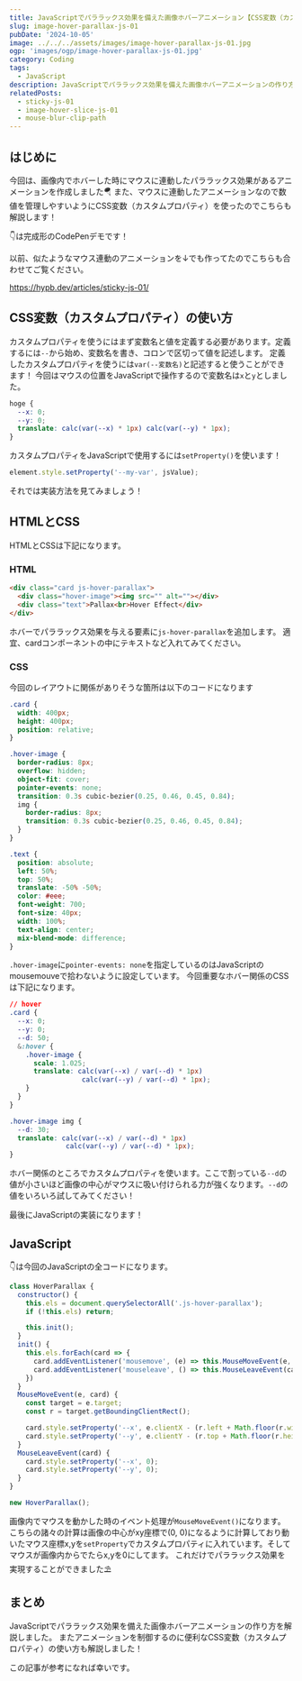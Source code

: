 ```yaml
---
title: JavaScriptでパララックス効果を備えた画像ホバーアニメーション【CSS変数（カスタムプロパティ）を使用】
slug: image-hover-parallax-js-01
pubDate: '2024-10-05'
image: ../../../assets/images/image-hover-parallax-js-01.jpg
ogp: 'images/ogp/image-hover-parallax-js-01.jpg'
category: Coding
tags:
  - JavaScript
description: JavaScriptでパララックス効果を備えた画像ホバーアニメーションの作り方を解説します。またアニメーションを制御するのに便利なCSS変数（カスタムプロパティ）の使い方も解説します。
relatedPosts:
  - sticky-js-01
  - image-hover-slice-js-01
  - mouse-blur-clip-path
---
```


## はじめに

今回は、画像内でホバーした時にマウスに連動したパララックス効果があるアニメーションを作成しました🪂
また、マウスに連動したアニメーションなので数値を管理しやすいようにCSS変数（カスタムプロパティ）を使ったのでこちらも解説します！

👇は完成形のCodePenデモです！
<CodePenEmbed penId="mdNPJje" title="Image Hover Parallax by JavaScript" />

以前、似たようなマウス連動のアニメーションを↓でも作ってたのでこちらも合わせてご覧ください。

https://hypb.dev/articles/sticky-js-01/

## CSS変数（カスタムプロパティ）の使い方

カスタムプロパティを使うにはまず変数名と値を定義する必要があります。定義するには`--`から始め、変数名を書き、コロンで区切って値を記述します。
定義したカスタムプロパティを使うには`var(--変数名)`と記述すると使うことができます！
今回はマウスの位置をJavaScriptで操作するので変数名は`x`と`y`としました。

```css title="カスタムプロパティの使用例"
hoge {
  --x: 0;
  --y: 0;
  translate: calc(var(--x) * 1px) calc(var(--y) * 1px);
}
```

カスタムプロパティをJavaScriptで使用するには`setProperty()`を使います！

```js title="JavaScriptでカスタムプロパティを使う例"
element.style.setProperty('--my-var', jsValue);
```

それでは実装方法を見てみましょう！

## HTMLとCSS

HTMLとCSSは下記になります。

### HTML

```html title="index.html"
<div class="card js-hover-parallax">
  <div class="hover-image"><img src="" alt=""></div>
  <div class="text">Pallax<br>Hover Effect</div>
</div>
```

ホバーでパララックス効果を与える要素に`js-hover-parallax`を追加します。
適宜、cardコンポーネントの中にテキストなど入れてみてください。

### CSS

今回のレイアウトに関係がありそうな箇所は以下のコードになります

```css title="style.scss"
.card {
  width: 400px;
  height: 400px;
  position: relative;
}

.hover-image {
  border-radius: 8px;
  overflow: hidden;
  object-fit: cover;
  pointer-events: none;
  transition: 0.3s cubic-bezier(0.25, 0.46, 0.45, 0.84);
  img {
    border-radius: 8px;
    transition: 0.3s cubic-bezier(0.25, 0.46, 0.45, 0.84);
  }
}

.text {
  position: absolute;
  left: 50%;
  top: 50%;
  translate: -50% -50%;
  color: #eee;
  font-weight: 700;
  font-size: 40px;
  width: 100%;
  text-align: center;
  mix-blend-mode: difference;
}
```

`.hover-image`に`pointer-events: none`を指定しているのはJavaScriptのmousemouveで拾わないように設定しています。
今回重要なホバー関係のCSSは下記になります。

```css title="style.css"
// hover
.card {
  --x: 0;
  --y: 0;
  --d: 50;
  &:hover {
    .hover-image {
      scale: 1.025;
      translate: calc(var(--x) / var(--d) * 1px)
                  calc(var(--y) / var(--d) * 1px);
    }
  }
}

.hover-image img {
  --d: 30;
  translate: calc(var(--x) / var(--d) * 1px)
              calc(var(--y) / var(--d) * 1px);
}
```

ホバー関係のところでカスタムプロパティを使います。ここで割っている`--d`の値が小さいほど画像の中心がマウスに吸い付けられる力が強くなります。`--d`の値をいろいろ試してみてください！

最後にJavaScriptの実装になります！

## JavaScript

👇は今回のJavaScriptの全コードになります。

```js title="script.js"
class HoverParallax {
  constructor() {
    this.els = document.querySelectorAll('.js-hover-parallax');
    if (!this.els) return;

    this.init();
  }
  init() {
    this.els.forEach(card => {
      card.addEventListener('mousemove', (e) => this.MouseMoveEvent(e, card));
      card.addEventListener('mouseleave', () => this.MouseLeaveEvent(card));
    })
  }
  MouseMoveEvent(e, card) {
    const target = e.target;
    const r = target.getBoundingClientRect();

    card.style.setProperty('--x', e.clientX - (r.left + Math.floor(r.width / 2)));
    card.style.setProperty('--y', e.clientY - (r.top + Math.floor(r.height / 2)));
  }
  MouseLeaveEvent(card) {
    card.style.setProperty('--x', 0);
    card.style.setProperty('--y', 0);
  }
}

new HoverParallax();
```

画像内でマウスを動かした時のイベント処理が`MouseMoveEvent()`になります。
こちらの諸々の計算は画像の中心がxy座標で(0, 0)になるように計算しており動いたマウス座標x,yを`setProperty`でカスタムプロパティに入れています。そしてマウスが画像内からでたらx,yを0にしてます。
これだけでパララックス効果を実現することができました⛱️

## まとめ

JavaScriptでパララックス効果を備えた画像ホバーアニメーションの作り方を解説しました。
またアニメーションを制御するのに便利なCSS変数（カスタムプロパティ）の使い方も解説しました！

この記事が参考になれば幸いです。